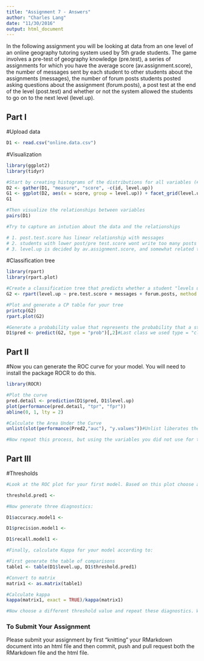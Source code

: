 ```yaml
---
title: "Assignment 7 - Answers"
author: "Charles Lang"
date: "11/30/2016"
output: html_document
---
```


In the following assignment you will be looking at data from an one level of an online geography tutoring system used by 5th grade students. The game involves a pre-test of geography knowledge (pre.test), a series of assignments for which you have the average score (av.assignment.score),  the number of messages sent by each student to other students about the assignments (messages), the number of forum posts students posted asking questions about the assignment (forum.posts), a post test at the end of the level (post.test) and whether or not the system allowed the students to go on to the next level (level.up).  

## Part I

#Upload data
```r
D1 <- read.csv("online.data.csv")
```

#Visualization 
```r
library(ggplot2)
library(tidyr)

#Start by creating histograms of the distributions for all variables (#HINT: look up "facet" in the ggplot documentation)
D2 <- gather(D1, "measure", "score", -c(id, level.up))
G1 <- ggplot(D2, aes(x = score, group = level.up)) + facet_grid(level.up~measure, scales = "free") + geom_histogram(stat = "count")
G1

#Then visualize the relationships between variables
pairs(D1)

#Try to capture an intution about the data and the relationships

# 1. post.test.score has linear relationship with messages
# 2. students with lower post/pre test.score wont write too many posts on forum, but students with fewer forum posts might have high post/pre test.score
# 3. level.up is decided by av.assignment.score, and somewhat related to post.test.score

```
#Classification tree
```r
library(rpart)
library(rpart.plot)

#Create a classification tree that predicts whether a student "levels up" in the online course using three variables of your choice (As we did last time, set all controls to their minimums)
G2 <- rpart(level.up ~ pre.test.score + messages + forum.posts, method = "class", data = D1, control = rpart.control(cp=0.01))

#Plot and generate a CP table for your tree 
printcp(G2)
rpart.plot(G2)

#Generate a probability value that represents the probability that a student levels up based your classification tree 
D1$pred <- predict(G2, type = "prob")[,2]#Last class we used type = "class" which predicted the classification for us, this time we are using type = "prob" to see the probability that our classififcation is based on.
```
## Part II
#Now you can generate the ROC curve for your model. You will need to install the package ROCR to do this.
```r
library(ROCR)

#Plot the curve
pred.detail <- prediction(D1$pred, D1$level.up) 
plot(performance(pred.detail, "tpr", "fpr"))
abline(0, 1, lty = 2)

#Calculate the Area Under the Curve
unlist(slot(performance(Pred2,"auc"), "y.values"))#Unlist liberates the AUC value from the "performance" object created by ROCR

#Now repeat this process, but using the variables you did not use for the previous model and compare the plots & results of your two models. Which one do you think was the better model? Why?
```
## Part III
#Thresholds
```r
#Look at the ROC plot for your first model. Based on this plot choose a probability threshold that balances capturing the most correct predictions against false positives. Then generate a new variable in your data set that classifies each student according to your chosen threshold.

threshold.pred1 <- 

#Now generate three diagnostics:

D1$accuracy.model1 <-

D1$precision.model1 <- 

D1$recall.model1 <- 

#Finally, calculate Kappa for your model according to:

#First generate the table of comparisons
table1 <- table(D1$level.up, D1$threshold.pred1)

#Convert to matrix
matrix1 <- as.matrix(table1)

#Calculate kappa
kappa(matrix1, exact = TRUE)/kappa(matrix1)

#Now choose a different threshold value and repeat these diagnostics. What conclusions can you draw about your two thresholds?

```

### To Submit Your Assignment

Please submit your assignment by first "knitting" your RMarkdown document into an html file and then commit, push and pull request both the RMarkdown file and the html file.
